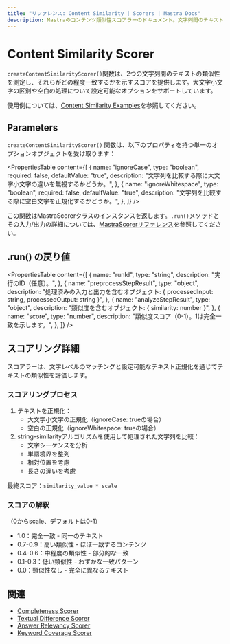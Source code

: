 ```yaml
---
title: "リファレンス: Content Similarity | Scorers | Mastra Docs"
description: Mastraのコンテンツ類似性スコアラーのドキュメント。文字列間のテキスト類似性を測定し、マッチングスコアを提供します。
---
```




# Content Similarity Scorer

`createContentSimilarityScorer()`関数は、2つの文字列間のテキストの類似性を測定し、それらがどの程度一致するかを示すスコアを提供します。大文字小文字の区別や空白の処理について設定可能なオプションをサポートしています。

使用例については、[Content Similarity Examples](/examples/scorers/content-similarity)を参照してください。



## Parameters

`createContentSimilarityScorer()` 関数は、以下のプロパティを持つ単一のオプションオブジェクトを受け取ります：

<PropertiesTable
  content={[
    {
      name: "ignoreCase",
      type: "boolean",
      required: false,
      defaultValue: "true",
      description: "文字列を比較する際に大文字小文字の違いを無視するかどうか。",
    },
    {
      name: "ignoreWhitespace",
      type: "boolean",
      required: false,
      defaultValue: "true",
      description: "文字列を比較する際に空白文字を正規化するかどうか。",
    },
  ]}
/>

この関数はMastraScorerクラスのインスタンスを返します。`.run()`メソッドとその入力/出力の詳細については、[MastraScorerリファレンス](./mastra-scorer)を参照してください。



## .run() の戻り値

<PropertiesTable
  content={[
    {
      name: "runId",
      type: "string",
      description: "実行のID（任意）。",
    },
    {
      name: "preprocessStepResult",
      type: "object",
      description: "処理済みの入力と出力を含むオブジェクト: { processedInput: string, processedOutput: string }",
    },
    {
      name: "analyzeStepResult",
      type: "object",
      description: "類似度を含むオブジェクト: { similarity: number }",
    },
    {
      name: "score",
      type: "number",
      description: "類似度スコア（0-1）。1は完全一致を示します。",
    },
  ]}
/>



## スコアリング詳細

スコアラーは、文字レベルのマッチングと設定可能なテキスト正規化を通じてテキストの類似性を評価します。

### スコアリングプロセス

1. テキストを正規化：
   - 大文字小文字の正規化（ignoreCase: trueの場合）
   - 空白の正規化（ignoreWhitespace: trueの場合）
2. string-similarityアルゴリズムを使用して処理された文字列を比較：
   - 文字シーケンスを分析
   - 単語境界を整列
   - 相対位置を考慮
   - 長さの違いを考慮

最終スコア：`similarity_value * scale`

### スコアの解釈

（0からscale、デフォルトは0-1）

- 1.0：完全一致 - 同一のテキスト
- 0.7-0.9：高い類似性 - ほぼ一致するコンテンツ
- 0.4-0.6：中程度の類似性 - 部分的な一致
- 0.1-0.3：低い類似性 - わずかな一致パターン
- 0.0：類似性なし - 完全に異なるテキスト



## 関連

- [Completeness Scorer](./completeness)
- [Textual Difference Scorer](./textual-difference)
- [Answer Relevancy Scorer](./answer-relevancy)
- [Keyword Coverage Scorer](./keyword-coverage)